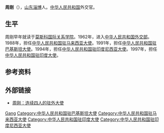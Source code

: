 {{他用|周刚 (足球裁判)}}
'''周刚'''（{{bd|1937年|||catIdx=}}），[[山东|山东]][[淄博|淄博]]人。[[中华人民共和国|中华人民共和国]]外交官。

== 生平 ==
周刚早年就读于[[莫斯科国际关系学院|莫斯科国际关系学院]]。1962年，进入[[中华人民共和国外交部|中华人民共和国外交部]]。1988年，担任[[中国驻马来西亚大使列表|中华人民共和国驻马来西亚大使]]。1991年，担任[[中国驻巴基斯坦大使列表|中华人民共和国驻巴基斯坦大使]]。1994年，担任[[中国驻印度尼西亚大使列表|中华人民共和国驻印度尼西亚大使]]。1997年，担任[[中国驻印度大使列表|中华人民共和国驻印度大使]]。

== 参考资料 ==
{{reflist}}

== 外部链接 ==
* [http://www.china.com.cn/news/txt/2008-04/10/content_14836808.htm 周刚：连续四人的驻外大使] {{Wayback|url=http://www.china.com.cn/news/txt/2008-04/10/content_14836808.htm |date=20170728141153 }}

{{start box}}
{{s-dip}}
{{succession box|[[胡岗|胡岗]]|[[金桂华|金桂华]]|[[中国驻马来西亚大使列表|中华人民共和国驻马来西亚大使]]|1988年1月-1991年5月}}
{{succession box|[[田丁|田丁]]|[[张成礼|张成礼]]|[[中国驻巴基斯坦大使列表|中华人民共和国驻巴基斯坦大使]]|1991年5月-1995年3月}}
{{succession box|[[钱永年|钱永年]]|[[陈士球|陈士球]]|[[中国驻印度尼西亚大使列表|中华人民共和国驻印度尼西亚大使]]|1994年12月-1998年2月}}
{{succession box|[[裴遠穎|裴遠穎]]|[[華君鐸|華君鐸]]|[[中国驻印度大使列表|中华人民共和国驻印度大使]]|1997年7月-2001年8月}}
{{end box}}

{{中国政治人物小作品}}

{{Authority control}}
{{DEFAULTSORT:Zhou周}}
[[Category:周姓|Gang]]
[[Category:中华人民共和国驻巴基斯坦大使|Category:中华人民共和国驻巴基斯坦大使]]
[[Category:中华人民共和国驻马来西亚大使|Category:中华人民共和国驻马来西亚大使]]
[[Category:中华人民共和国驻印度大使|Category:中华人民共和国驻印度大使]]
[[Category:中华人民共和国驻印度尼西亚大使|Category:中华人民共和国驻印度尼西亚大使]]